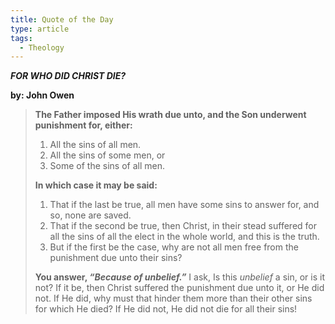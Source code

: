 ```yaml
---
title: Quote of the Day
type: article
tags:
  - Theology
---
```


**_FOR WHO DID CHRIST DIE?_**

**by: John Owen**

> **The Father imposed His wrath due unto, and the Son underwent punishment for, either:**
> 
> 1.  All the sins of all men.
> 2.  All the sins of some men, or
> 3.  Some of the sins of all men.
> 
> **In which case it may be said:**
> 
> 1.  That if the last be true, all men have some sins to answer for, and so, none are saved.
> 2.  That if the second be true, then Christ, in their stead suffered for all the sins of all the elect in the whole world, and this is the truth.
> 3.  But if the first be the case, why are not all men free from the punishment due unto their sins?
> 
> **You answer, _“Because of unbelief.”_** I ask, Is this _unbelief_ a sin, or is it not? If it be, then Christ suffered the punishment due unto it, or He did not. If He did, why must that hinder them more than their other sins for which He died? If He did not, He did not die for all their sins!
